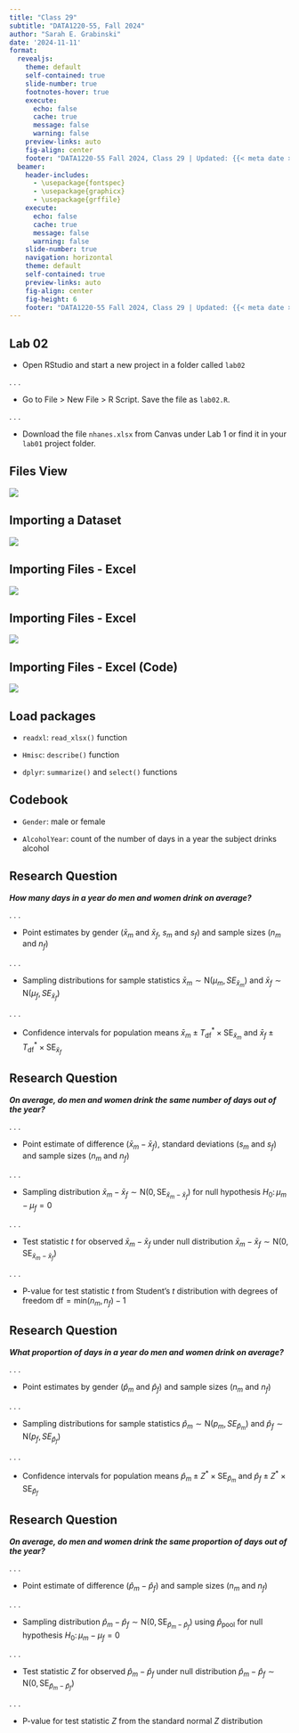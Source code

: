 ```yaml
---
title: "Class 29"
subtitle: "DATA1220-55, Fall 2024"
author: "Sarah E. Grabinski"
date: '2024-11-11'
format:
  revealjs: 
    theme: default
    self-contained: true
    slide-number: true
    footnotes-hover: true
    execute:
      echo: false
      cache: true
      message: false
      warning: false
    preview-links: auto
    fig-align: center
    footer: "DATA1220-55 Fall 2024, Class 29 | Updated: {{< meta date >}} |  [Canvas](https://canvas.jcu.edu/courses/36290) | [Campuswire](https://campuswire.com/c/G6427C531/feed)"
  beamer:
    header-includes: 
      - \usepackage{fontspec}
      - \usepackage{graphicx}
      - \usepackage{grffile}
    execute:
      echo: false
      cache: true
      message: false
      warning: false
    slide-number: true
    navigation: horizontal
    theme: default
    self-contained: true
    preview-links: auto
    fig-align: center
    fig-height: 6
    footer: "DATA1220-55 Fall 2024, Class 29 | Updated: {{< meta date >}} |  [Canvas](https://canvas.jcu.edu/courses/36290) | [Campuswire](https://campuswire.com/c/G6427C531/feed)"
---
```


## Lab 02

-   Open RStudio and start a new project in a folder called `lab02`

. . .

-   Go to File > New File > R Script. Save the file as `lab02.R`.

. . .

-   Download the file `nhanes.xlsx` from Canvas under Lab 1 or find it in your `lab01` project folder.

## Files View

![](https://raw.githubusercontent.com/sarah-grabinski/data1220-55_fall2024/refs/heads/main/slides/class29/file-view.png?raw=true)

## Importing a Dataset

![](https://raw.githubusercontent.com/sarah-grabinski/data1220-55_fall2024/refs/heads/main/slides/class29/import-dataset-button.png)

## Importing Files - Excel


![](https://raw.githubusercontent.com/sarah-grabinski/data1220-55_fall2024/refs/heads/main/slides/class29/import-excel-blank.png)

## Importing Files - Excel


![](https://raw.githubusercontent.com/sarah-grabinski/data1220-55_fall2024/refs/heads/main/slides/class29/import-excel-filled.png)

## Importing Files - Excel (Code)


![](https://raw.githubusercontent.com/sarah-grabinski/data1220-55_fall2024/refs/heads/main/slides/class29/copy-code.png)

## Load packages

-   `readxl`: `read_xlsx()` function

-   `Hmisc`: `describe()` function

-   `dplyr`: `summarize()` and `select()` functions

## Codebook

-   `Gender`: male or female

-   `AlcoholYear`: count of the number of days in a year the subject drinks alcohol

## Research Question {.smaller}

***How many days in a year do men and women drink on average?***

. . .

-   Point estimates by gender ($\bar{x}_m$ and $\bar{x}_f$, $s_m$ and $s_f$) and sample sizes ($n_m$ and $n_f$)

. . .

-   Sampling distributions for sample statistics $\bar{x}_m \sim \text{N}\left(\mu_m, SE_{\bar{x}_m}\right)$ and $\bar{x}_f \sim \text{N}\left(\mu_f, SE_{\bar{x}_f}\right)$

. . .

-   Confidence intervals for population means $\bar{x}_m \pm T_{\text{df}}^* \times \text{SE}_{\bar{x}_m}$ and $\bar{x}_f \pm T_{\text{df}}^* \times \text{SE}_{\bar{x}_f}$

## Research Question {.smaller}

***On average, do men and women drink the same number of days out of the year?***

. . .

-   Point estimate of difference ($\bar{x}_m-\bar{x}_f$), standard deviations ($s_m$ and $s_f$) and sample sizes ($n_m$ and $n_f$)

. . .

-   Sampling distribution $\bar{x}_m-\bar{x}_f \sim \text{N}\left(0, \text{SE}_{\bar{x}_m-\bar{x}_f}\right)$ for null hypothesis $H_0 \colon \mu_m-\mu_f=0$

. . .

-   Test statistic $t$ for observed $\bar{x}_m-\bar{x}_f$ under null distribution $\bar{x}_m-\bar{x}_f \sim \text{N}\left(0, \text{SE}_{\bar{x}_m-\bar{x}_f}\right)$

. . .

-   P-value for test statistic $t$ from Student's $t$ distribution with degrees of freedom $\text{df}=\text{min}\left(n_m, n_f\right)-1$

## Research Question {.smaller}

***What proportion of days in a year do men and women drink on average?***

. . .

-   Point estimates by gender ($\hat{p}_m$ and $\hat{p}_f$) and sample sizes ($n_m$ and $n_f$)

. . .

-   Sampling distributions for sample statistics $\hat{p}_m \sim \text{N}\left(p_m, SE_{\hat{p}_m}\right)$ and $\hat{p}_f \sim \text{N}\left(p_f, SE_{\hat{p}_f}\right)$

. . .

-   Confidence intervals for population means $\hat{p}_m \pm Z^* \times \text{SE}_{\hat{p}_m}$ and $\hat{p}_f \pm Z^* \times \text{SE}_{\hat{p}_f}$

## Research Question {.smaller}

***On average, do men and women drink the same proportion of days out of the year?***

. . .

-   Point estimate of difference ($\hat{p}_m-\hat{p}_f$) and sample sizes ($n_m$ and $n_f$)

. . .

-   Sampling distribution $\hat{p}_m-\hat{p}_f \sim \text{N}\left(0, \text{SE}_{\hat{p}_m-\hat{p}_f}\right)$ using $\hat{p}_{\text{pool}}$ for null hypothesis $H_0 \colon \mu_m-\mu_f=0$

. . .

-   Test statistic $Z$ for observed $\hat{p}_m-\hat{p}_f$ under null distribution $\hat{p}_m-\hat{p}_f \sim \text{N}\left(0, \text{SE}_{\hat{p}_m-\hat{p}_f}\right)$

. . .

-   P-value for test statistic $Z$ from the standard normal $Z$ distribution